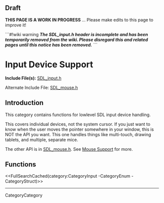 
== Draft ==

'''THIS PAGE IS A WORK IN PROGRESS''' ... Please make edits to this page to improve it!


```#!wiki warning
'''''The SDL_input.h header is incomplete and has been temporarily removed from the wiki.  Please disregard this and related pages until this notice has been removed.'''''
```

= Input Device Support =

'''Include File(s):'''  [http://hg.libsdl.org/SDL/file/default/include/SDL_input.h SDL_input.h]

Alternate Include File:  [http://hg.libsdl.org/SDL/file/default/include/SDL_mouse.h SDL_mouse.h]


== Introduction ==

This category contains functions for lowlevel SDL input device handling.  

This covers individual devices, not the system cursor. If you just want to know when the user moves the pointer somewhere in your window, this is NOT the API you want. This one handles things like multi-touch, drawing tablets, and multiple, separate mice.

The other API is in [http://hg.libsdl.org/SDL/file/default/include/SDL_mouse.h SDL_mouse.h].  See [[CategoryMouse|Mouse Support]] for more.


<!-- #== Enumerations == -->
<!-- #<<FullSearchCached(category:CategoryEnum CategoryInput)>> -->

<!-- #== Structures == -->
<!-- #<<FullSearchCached(category:CategoryStruct CategoryInput)>> -->


== Functions ==

<<FullSearchCached(category:CategoryInput -CategoryEnum -CategoryStruct)>>

----
CategoryCategory
